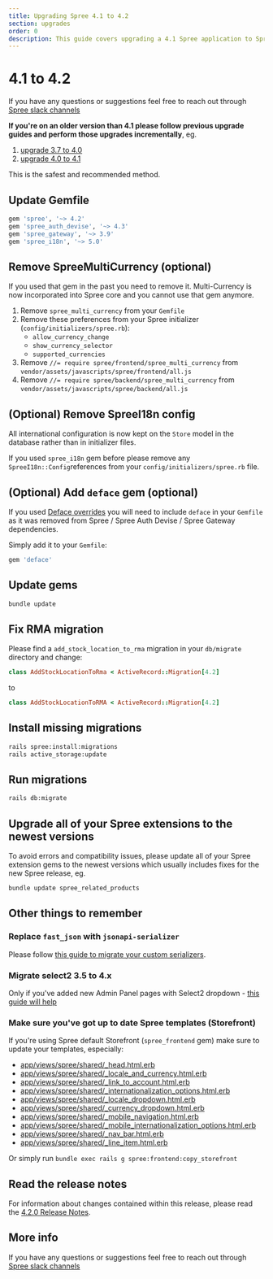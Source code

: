 ```yaml
---
title: Upgrading Spree 4.1 to 4.2
section: upgrades
order: 0
description: This guide covers upgrading a 4.1 Spree application to Spree 4.2.
---
```


# 4.1 to 4.2

If you have any questions or suggestions feel free to reach out through [Spree slack channels](http://slack.spreecommerce.org/)

**If you're on an older version than 4.1 please follow previous upgrade guides and perform those upgrades incrementally**, eg.

1. [upgrade 3.7 to 4.0](https://dev-docs.spreecommerce.org/upgrades/upgrades/three-dot-seven-to-four-dot-oh)
2. [upgrade 4.0 to 4.1](https://dev-docs.spreecommerce.org/upgrades/upgrades/four-dot-oh-to-four-dot-one)

This is the safest and recommended method.

## Update Gemfile

```ruby
gem 'spree', '~> 4.2'
gem 'spree_auth_devise', '~> 4.3'
gem 'spree_gateway', '~> 3.9'
gem 'spree_i18n', '~> 5.0'
```

## Remove SpreeMultiCurrency \(optional\)

If you used that gem in the past you need to remove it. Multi-Currency is now incorporated into Spree core and you cannot use that gem anymore.

1. Remove `spree_multi_currency` from your `Gemfile`
2. Remove these preferences from your Spree initializer \(`config/initializers/spree.rb`\):
   * `allow_currency_change`
   * `show_currency_selector`
   * `supported_currencies`
3. Remove `//= require spree/frontend/spree_multi_currency` from `vendor/assets/javascripts/spree/frontend/all.js`
4. Remove `//= require spree/backend/spree_multi_currency` from `vendor/assets/javascripts/spree/backend/all.js`

## \(Optional\) Remove SpreeI18n config

All international configuration is now kept on the `Store` model in the database rather than in initializer files.

If you used `spree_i18n` gem before please remove any `SpreeI18n::Config`references from your `config/initializers/spree.rb` file.

## \(Optional\) Add `deface` gem \(optional\)

If you used [Deface overrides](../../advanced/deface_overrides_tutorial#organizing-overrides) you will need to include `deface` in your `Gemfile` as it was removed from Spree / Spree Auth Devise / Spree Gateway dependencies.

Simply add it to your `Gemfile`:

```ruby
gem 'deface'
```

## Update gems

```bash
bundle update
```

## Fix RMA migration

Please find a `add_stock_location_to_rma` migration in your `db/migrate` directory and change:

```ruby
class AddStockLocationToRma < ActiveRecord::Migration[4.2]
```

to

```ruby
class AddStockLocationToRMA < ActiveRecord::Migration[4.2]
```

## Install missing migrations

```bash
rails spree:install:migrations
rails active_storage:update
```

## Run migrations

```bash
rails db:migrate
```

## Upgrade all of your Spree extensions to the newest versions

To avoid errors and compatibility issues, please update all of your Spree extension gems to the newest versions which usually includes fixes for the new Spree release, eg.

```bash
bundle update spree_related_products
```

## Other things to remember

### Replace `fast_json` with `jsonapi-serializer`

Please follow [this guide to migrate your custom serializers](https://github.com/jsonapi-serializer/jsonapi-serializer#migrating-from-netflixfast_jsonapi).

### Migrate select2 3.5 to 4.x

Only if you've added new Admin Panel pages with Select2 dropdown - [this guide will help](https://select2.org/upgrading/migrating-from-35)

### Make sure you've got up to date Spree templates \(Storefront\)

If you're using Spree default Storefront \(`spree_frontend` gem\) make sure to update your templates, especially:

* [app/views/spree/shared/\_head.html.erb](https://github.com/spree/spree/blob/4-2-stable/frontend/app/views/spree/shared/_head.html.erb)
* [app/views/spree/shared/\_locale\_and\_currency.html.erb](https://github.com/spree/spree/blob/4-2-stable/frontend/app/views/spree/shared/_locale_and_currency.html.erb)
* [app/views/spree/shared/\_link\_to\_account.html.erb](https://github.com/spree/spree/blob/4-2-stable/frontend/app/views/spree/shared/_link_to_account.html.erb)
* [app/views/spree/shared/\_internationalization\_options.html.erb](https://github.com/spree/spree/blob/master/frontend/app/views/spree/shared/_internationalization_options.html.erb)
* [app/views/spree/shared/\_locale\_dropdown.html.erb](https://github.com/spree/spree/blob/4-2-stable/frontend/app/views/spree/shared/_locale_dropdown.html.erb)
* [app/views/spree/shared/\_currency\_dropdown.html.erb](https://github.com/spree/spree/blob/4-2-stable/frontend/app/views/spree/shared/_currency_dropdown.html.erb)
* [app/views/spree/shared/\_mobile\_navigation.html.erb](https://github.com/spree/spree/blob/4-2-stable/frontend/app/views/spree/shared/_mobile_navigation.html.erb)
* [app/views/spree/shared/\_mobile\_internationalization\_options.html.erb](https://github.com/spree/spree/blob/4-2-stable/frontend/app/views/spree/shared/_mobile_internationalization_options.html.erb)
* [app/views/spree/shared/\_nav\_bar.html.erb](https://github.com/spree/spree/blob/4-2-stable/frontend/app/views/spree/shared/_nav_bar.html.erb)
* [app/views/spree/shared/\_line\_item.html.erb](https://github.com/spree/spree/blob/4-2-stable/frontend/app/views/spree/shared/_line_item.html.erb)

Or simply run `bundle exec rails g spree:frontend:copy_storefront`

## Read the release notes

For information about changes contained within this release, please read the [4.2.0 Release Notes](https://github.com/spree/spree/releases/tag/v4.2.0).

## More info

If you have any questions or suggestions feel free to reach out through [Spree slack channels](http://slack.spreecommerce.org/)

